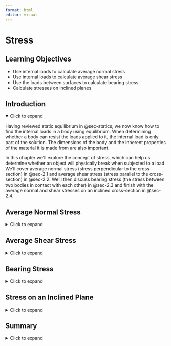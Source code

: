 ```yaml
---
format: html
editor: visual
---
```


# Stress {#sec-stress}

::: {.callout-note icon="false"}
## Learning Objectives

-   Use internal loads to calculate average normal stress
-   Use internal loads to calculate average shear stress
-   Use the loads between surfaces to calculate bearing stress
-   Calculate stresses on inclined planes
:::

## Introduction {.unnumbered}

<details open>

<summary>Click to expand</summary>

Having reviewed static equilibrium in @sec-statics, we now know how to find the internal loads in a body using equilibrium. When determining whether a body can resist the loads applied to it, the internal load is only part of the solution. The dimensions of the body and the inherent properties of the material it is made from are also important.

In this chapter we’ll explore the concept of stress, which can help us determine whether an object will physically break when subjected to a load. We’ll cover average normal stress (stress perpendicular to the cross-section) in @sec-2.1 and average shear stress (stress parallel to the cross-section) in @sec-2.2. We’ll then discuss bearing stress (the stress between two bodies in contact with each other) in @sec-2.3 and finish with the average normal and shear stresses on an inclined cross-section in @sec-2.4.

</details>

## Average Normal Stress {#sec-2.1}

<details>

<summary>Click to expand</summary>

Average normal stress is defined as the internal normal force divided by the cross-sectional area of the body. It is given the Greek letter sigma (σ). Stress increases as the force increases or as the cross-sectional area decreases.

$$
\boxed
{\sigma=\frac{N}{A}}
$$ {#eq-2.1}

| *where*
| *𝜎 = Average normal stress \[Pa, psi\]*
| *N = Internal normal force \[N, lb\]*
| *A = Cross-sectional area \[m^2^, in.^2^\]*

As such the SI units of stress are N/m^2^, more commonly referred to as the Pascal (Pa) where 1 Pa = 1 N/m^2^. The US customary units for stress are lb/in^2^, commonly written as psi. Since stresses can get very large, it is common to use prefixes such as kilo (k) and mega (M) to represent 10^3^ and 10^6^ respectively. A stress of 15,000,000 Pa is written as 15 MPa. A stress of 35,000 psi is written as 35 ksi.

Normal stress occurs perpendicular to the cross-section and so is associated with either a pulling or pushing motion (@fig-2.1). Normal forces that pull on a cross-section are known as tensile forces and create a tensile normal stress. Normal forces that push on a cross-section are known as compressive forces and create a compressive normal stress. The normal stress calculated above is really an average normal stress as the force is distributed over the cross-section, but we generally simplify this to a concentrated force that creates the same normal stress at every point on the cross-section (@fig-2.2).

![Forces pulling on a cross-section cause tension, while forces pushing on a cross-section cause compression. Both are very common. Left: A crane cable during a lift experiences tension. Right: The support columns under a bridge experience compression.](images/CH2%20figures/2.1.png){#fig-2.1 fig-align="center"}

![The internal load is equally distributed over the cross-sectional area, but may be represented as a single concentrated load acting at the center (N in this case). The stress is therefore an average normal stress.](images/CH2%20figures/2.2.png){#fig-2.2 fig-align="center"}

The internal normal force in a body can be found through the method of equilibrium as reviewed in @sec-1.2. See @exm-2.1 for a demonstration.

::: {.callout-tip collapse="true" icon="false"}
## Example 2.1

::: {#exm-2.1}
<p>

</p>

The support column will be subjected to a compressive force F = 65 kips.

![](images/Updated%20CH2%20examples/example%202.1%20part%201.png){fig-align="center" width="174"}

1.  The diameter of the column is 4 inches. Determine the average normal stress in the column.

2.  The column is to be made of concrete with an allowable compressive stress of 4 ksi. For the same force F = 65 kips, determine the required diameter of the column so that the average normal stress does not exceed 4 ksi.

::: {.callout-tip collapse="true" icon="false"}
## Solution

1.  Cut a cross-section through the column and draw a free body diagram. Although it is clear in this case that the internal load will be 65 kips, it is best to get in the habit of writing out equilibrium equations.

![](images/Updated%20CH2%20examples/example%202.1%20part%202.png){fig-align="center" width="136"}

$$
\sum F_y= N-65{~kips}=0
$$

The column has a circular cross-section of area $A=\pi(2)^2=4 \pi{~in.}^2$.

The average normal stress can now be found from:

$$
\sigma=\frac{N}{A}=\frac{65{~kips}}{4 \pi{~in.}^2}=5.17{~ksi}
$$

2.  Use the average normal stress equation again, but this time the stress is known to be 4 ksi. The loading has not changed so the internal normal force will still be 65 kips.

$$
\sigma=\frac{N}{A} \rightarrow A=\frac{N}{\sigma}=\frac{65{~kips}}{4{~ksi}}=16.25 {~in}^2
$$

Since $A=\pi r^2$ we can find $r=\sqrt{\frac{A}{\pi}}=\sqrt{\frac{16.25{~in.}^2}{\pi}}=2.27{~in}$.

Then $d=2 r=2 * 2.27{~in.}=4.55{~in.}$

Note that this is the minimum required diameter to ensure the average normal stress does not exceed 4 ksi. If the diameter is any smaller than this, the stress will exceed the 4 ksi limit.
:::
:::
:::

Sometimes the loading or cross-sectional area of the body will change, resulting in a change in stress. In these cases the stress can be calculated separately in each segment of the body by first finding the internal load in each segment and then dividing the internal load by the cross-sectional area of the respective segment. Different parts of the body may experience different stresses. Generally the highest stress is of most importance as that is the stress that typically determines whether the body will break. Because we do not know in advance where the largest stress is, however, it is typically necessary to calculate the stress at each different cross-section in order to determine the highest stress. See @exm-2.2 for a demonstration.

::: {.callout-tip collapse="true" icon="false"}
## Example 2.2

::: {#exm-2.2}
<p>

</p>

Two hollow pipes are welded together as shown. Pipe (1) has an outer diameter of 70 mm and an inner diameter of 40 mm while pipe (2) has an outer diameter of 110 mm and an inner diameter of 60 mm. Forces are applied at the end of each pipe and at the weld, where F~1~ = 40 kN, F~2~ = 70 kN, and F~3~ = 30 kN. Determine the average normal stress in each pipe.

![](images/Updated%20CH2%20examples/example%202.2%20part%201.png){fig-align="center" width="327"}

::: {.callout-tip collapse="true" icon="false"}
## Solution

We can calculate average normal stress using $\sigma=\frac{N}{A}$ so we will need to find the area of each pipe and the normal force in each pipe. This can be done in any order. Starting with the areas:

$$
\begin{aligned}
& A_1=\pi\left(0.035^2-0.02^2\right)=0.00259{~m}^2 \\
& A_2=\pi\left(0.055^2-0.03^2\right)=0.00668{~m}^2
\end{aligned}
$$

The internal loads can be found by cutting a cross-section through each pipe, drawing a free body diagram, and writing an equilibrium equation.

![](images/Updated%20CH2%20examples/example%202.2%20part%202.png){fig-align="center" width="270"}

![](images/Updated%20CH2%20examples/example%202.2%20part%203.png){fig-align="center" width="261"}

$$
\begin{aligned}
&\sum F_x=40{~kN}-N_1=0 \quad \rightarrow \quad N_1=40{~kN} \\
&\sum F_x=40{~kN}-70{~kN}+N_2=0 \quad \rightarrow \quad N_2=30{~kN}
\end{aligned}
$$

Note that we may choose to draw the internal load in either tension or compression. The answer must be compared to the free body diagram. A positive answer from the equilibrium equation indicates that the direction drawn on the free body diagram was correct. Although both answers here were positive, it can be seen in the free body diagrams that N~1~ was drawn in compression and N~2~ was drawn in tension. These positive answers indicate that the drawings are correct. N~1~ is 40 kN in compression and N~2~ is 30 kN in tension.

Note also that it is acceptable to draw a free body diagram of either side of the cross-section. This will not change the result. Perhaps it would have been easier to draw the right-hand-side of section 2.

![](images/Updated%20CH2%20examples/example%202.2%20part%204.png){fig-align="center" width="236"}

$$
\sum F_x=30{~kN}+N_2=0 \quad \rightarrow \quad N_2=30{~kN}
$$

We again find that N~2~ is 30 kN in tension. You may always choose to draw either side of a cross-section. Make sure to include everything to that side of your cut, all the way to the end of the structure (e.g. do not stop at the weld).

Now that the areas and internal loads are known we can calculate the internal normal stresses.

$$
\begin{gathered}
\sigma_1=\frac{N_1}{A_1}=\frac{-40,000{~N}}{0.00259{~m}^2}=-15.4{~MPa} \\
\sigma_2=\frac{N_2}{A_2}=\frac{30,000{~N}}{0.00668{~m}^2}=4.49{~MPa}
\end{gathered}
$$
:::
:::
:::

::: {.callout-warning icon="false"}
## Step-by-step: Average Normal Stress

1.  Use equilibrium equations to determine reaction loads at any supports.

2.  Cut a cross-section through the member at the point where you want to determine the internal normal stress, and draw a free body diagram of the member on either side of the cut. Be sure to include everything on the chosen side, including external loads, support reactions, and the internal normal force.

3.  Use equilibrium equations to determine the internal normal force (N) in the member.

4.  Determine average normal stress using $\sigma=\frac{N}{A}$.
:::

</details>

## Average Shear Stress {#sec-2.2}

<details>

<summary>Click to expand</summary>

Average shear stress is defined as the internal shear force divided by the cross-sectional area of the body. While normal forces (and therefore normal stresses) occur when a body is under tension or compression, shear forces (and therefore shear stresses) occur when a force is tangentially applied parallel to the cross-section, resulting in a sliding motion (@fig-2.3).

![(a) External loads F creating (b) an internal normal force (N) perpendicular to the cross-section. (c) External loads F~1~, F~2~, and F~3~ creating (d) an internal shear force (V) parallel to the cross-section. Note that for diagram (d) to be in equilibrium there would also need to be an internal bending moment. That has been omitted here for clarity.](images/CH2%20figures/2.3.png){#fig-2.3 fig-align="center"}

Although the basic definition of average normal stress and average shear stress is the same (force divided by area) there are some differences. To quickly differentiate which stress we are talking about, shear stress is denoted by the Greek letter tau (τ).

$$
\boxed{\tau=\frac{V}{A}}
$$ {#eq-2.2}

| *where*
| *τ = Average shear stress \[Pa, psi\]*
| *V = Internal shear force \[N, lb\]*

*A = Cross-sectional area \[m^2^, in.^2^\]*

Like normal force, internal shear force can be found by cutting a cross-section through the body, drawing a free body diagram, and applying equilibrium equations. See @exm-2.3 for a demonstration.

::: {.callout-tip collapse="true" icon="false"}
## Example 2.3

::: {#exm-2.3}
<p>

</p>

A bridge spans a gap of L = 150 ft. The roadway may be considered simply supported and has a rectangular cross-section of base b = 10 in. and height h = 6 in. It is subjected to a uniform distributed load of w = 200 lb/ft. Determine the magnitude of the average shear stress in the cross-section at x = 30 ft and x = 80 ft.

![](images/Updated%20CH2%20examples/example%202.3%20part%201.png){fig-align="center" width="333"}

::: {.callout-tip collapse="true" icon="false"}
## Solution

Average shear stress can be calculated from $\tau=\frac{V}{A}$. The cross-sectional area is $A=10{~in.}*6{~in.}=60{~in.}^2$

The reactions at the support can be found by converting the distributed load into a statically equivalent concentrated load. This load will be equal to $F=200{~lb/ft}*150{~ft}=30000{~lb}$ and will be located at the center of the bridge. Since the loading is symmetric, each support will support half of this load, or 15000 lb each.

The internal shear force can be found by cutting a cross-section through the point of interest, drawing a free body diagram, and applying equilibrium equations. Remember to include the internal loads V and M, and to again convert the distributed load into a statically equivalent concentrated load over this portion of the bridge.

At x = 30 ft:

![](images/Updated%20CH2%20examples/example%202.3%20part%202.png){fig-align="center" width="328"}

$$
\sum F_y=15,000{~lb}-6,000{~lb}-V=0 \quad \rightarrow \quad V=9,000{~lb}
$$

Note that an internal bending moment is also necessary in order to maintain equilibrium. We could find M by summing moments about any point, but it is not needed in order to solve this problem.

The shear stress can now be calculated.

$$
\tau=\frac{V}{A}=\frac{9,000{~lb}}{60{~in.}^2}=150{~psi}
$$

At x = 80 ft:

![](images/Updated%20CH2%20examples/example%202.3%20part%203.png){fig-align="center" width="285"}

$$
\sum F_y=15,000{~lb}-16,000{~lb}-V=0 \quad \rightarrow \quad V=-1,000{~lb}
$$

Note that the negative sign here simply indicates that V is acting in the opposite direction of that drawn in the free body diagram. It can be discarded here as we are calculating the magnitude of the average shear stress at each point.

$$
\tau=\frac{V}{A}=\frac{1,000{~lb}}{60{~in.}^2}=16.7{~psi}
$$
:::
:::
:::

Shear stresses are common in both members of a structure and also in the fasteners between members. Depending on how these connections are formed we may see multiple shear planes. It is very important to correctly identify the internal force in the body. @fig-2.4 demonstrates the difference between single and double shear configurations for a pinned joint and the effects on internal shear force. See @exm-2.4 for an example where double shear occurs.

![Pins experiencing (a) single shear and (b) double shear.](images/CH2%20figures/2.4.png){#fig-2.4 fig-align="center"}

::: {.callout-tip collapse="true" icon="false"}
## Example 2.4

::: {#exm-2.4}
<p>

</p>

A pin made of a tin alloy with an allowable shear stress of 3 ksi is used to connect a footrest to the frame of a motorcycle. When in motion, the footrest supports a load of 200 lb which is transferred to the pin. Determine the required diameter of the pin such that the stress will not exceed 5 ksi.

![](images/example%202.4%20(new).png){fig-align="center" width="431"}

::: {.callout-tip collapse="true" icon="false"}
## Solution

Average shear stress can be calculated from $\tau=\frac{V}{A}$. Rearrange this equation to $A=\frac{V}{\tau}$. Start with a free body diagram of the pin in order to determine the internal shear force.

From the diagram it should be apparent that the pin is in double shear and the maximum internal shear force in the pin is 100 lb. Thus the required cross-sectional area $A=\frac{100{~lb}}{3000{~psi}}=0.0333{~in.}^2$.

Since $A=\frac{\pi}{4} d^2$ the required diameter is $d=\sqrt{\frac{0.0333{~in.}^2 * 4}{\pi}}=0.206{~in}$.
:::
:::
:::

::: {.callout-warning icon="false"}
## Step-by-step: Average Shear stress

1.  Use equilibrium equations to determine reaction loads at any supports.

2.  Cut a cross-section through the member at the point where you want to determine the internal shear stress, and draw a free body diagram of the member on either side of the cut. Be sure to include everything on the chosen side, including external loads, support reactions, and the internal shear force.

3.  Use equilibrium equations to determine the internal shear force (V) in the member.

4.  Determine average normal stress using $\tau=\frac{V}{A}$
:::

</details>

## Bearing Stress {#sec-2.3}

<details>

<summary>Click to expand</summary>

Bearing stress is similar to normal stress, except that it occurs at the contact area between two bodies instead of within a single body. Bearing stress is calculated with the average normal stress equation, where the cross-sectional area is the contact area between the two bodies (@fig-2.5).

![Circular column sitting upon a rectangular foundation. Contact areas between a circular and rectangular surface, and between two rectangular surfaces are shown.](images/CH2%20figures/2.5.png){#fig-2.5 fig-align="center" width="271"}

One common situation is contact between two curved edges, such as the bolt in @fig-2.6. In this situation it is common to use the projected contact area between the curved surfaces, which forms a rectangle of base d and height t. This greatly simplifies the calculation, but again represents an average value for the contact or bearing stress.

![When calculating the bearing stress between curved surfaces, project a rectangle of area A = d\*t.](images/CH2%20figures/2.6.png){#fig-2.6 fig-align="center" width="407"}

::: {.callout-warning icon="false"}
## Step-by-step: Bearing Stress

1.  Use equilibrium equations to determine reaction loads at any supports.

2.  Determine the contact area between the two components (A).

3.  Use equilibrium equations to determine the normal force (N) between the two components.

4.  Determine average bearing stress using $\sigma=\frac{N}{A}$.
:::

</details>

## Stress on an Inclined Plane {#sec-2.4}

<details>

<summary>Click to expand</summary>

We have so far been cutting cross-sections perpendicular to the external force, or parallel to it. However, there is no rule that says we have to do this. It is perfectly acceptable to cut cross-sections at an angle and there are many situations where it may make sense to do so (@fig-2.7).

![(a) External loads, F, will create (b) an internal normal force, N, when a cross-section is cut vertically. (c) If the cross-section is cut along an inclined plane the internal force, P, will not be a normal force or shear force. (d) The internal force should be broken into normal (N) and shear (V) components that are perpendicular and parallel to the plane respectively.](images/CH2%20figures/2.7.png){#fig-2.7 fig-align="center"}

In this scenario the internal load must still be equal and opposite to the external load in order to maintain equilibrium but, because we cut the cross-section at an angle, this internal load is neither parallel nor perpendicular to the cross-section. Therefore it is not entirely a normal force or a shear force. However, the internal force may be broken into components that are perpendicular and parallel to the cross-section.

$$
\begin{aligned}
& N=P \sin (\theta) \\
& V=P \cos (\theta)
\end{aligned}
$$

The area used to calculate the average normal and shear stresses must be the area of the inclined plane (@fig-2.8). By setting up a right-angled triangle it should be apparent that the area of the plane, A~p~, can be found from:

$$
A_p=\frac{A}{\sin (\theta)}
$$

We can calculate average normal stress from:

$$\boxed{\sigma=\frac{N}{A_p}=\frac{P \sin (\theta)}{\frac{A}{\sin (\theta)}}=\frac{P \sin ^2(\theta)}{A}}$$ {#eq-2.3}

We can calculate average shear stress from:

$$\boxed{\tau=\frac{V}{A_p}=\frac{P \cos (\theta)}{\frac{A}{\sin (\theta)}}=\frac{P \sin (\theta) \cos (\theta)}{A}}$$ {#eq-2.4}

| *where*
| *𝜎 = Average normal stress on the inclined plane \[Pa, psi\]*
| *τ = Average shear stress on the inclined plane \[Pa, psi\]*
| *N = Internal normal force perpendicular to the inclined plane \[N, lb\]*
| *V = Internal shear force perpendicular to the inclined plane \[N, lb\]*
| *A~p~ = Area of the inclined plane \[m^2^, in.^2^\]*
| *A = Cross-sectional area \[m^2^, in^2^\]*
| *P = Internal load perpendicular to cross-sectional area A \[N, lb\]*

*𝜃 = Angle between the inclined plane and the axis perpendicular to cross-sectional area A \[°\]*

Note these equations assume the angle (𝜃) is measured from the axis perpendicular to area A. For a horizontal beam, area A is in the vertical plane so angle θ is measured from the horizontal axis.

![When calculating the stresses on an inclined plane, it is important to use the area of the plane, Ap, rather than the area of the cross-sectional plane, A.](images/CH2%20figures/2.8.png){#fig-2.8 fig-align="center"}

Even if the external load remains constant, we can obtain different values for the internal normal and shear forces (and therefore different values for the stresses) by changing the angle at which we cut the cross-section. We’ll explore the implications of this further in @sec-stress-transformation. For now, a demonstration of calculating the stresses on an inclined plane is given in @exm-2.5.

::: {.callout-tip collapse="true" icon="false"}
## Example 2.5

::: {#exm-2.5}
<p>

</p>

A beam is formed of two structural wooden members that are glued together along an inclined plane at angle θ = 40° and subjected to a tensile force of F = 30 kN. The height of the beam is 50 mm and its thickness is 20 mm. Determine the normal and shear stresses created along the inclined plane.

![](images/CH2%20figures/example%202.5%20part%201.png){fig-align="center" width="294"}

::: {.callout-tip collapse="true" icon="false"}
## Solution

Begin by cutting a cross-section along the inclined plane and drawing a free body diagram. Remember to include the internal normal and shear forces perpendicular and parallel to the cross-section.

![](images/CH2%20figures/example%202.5%20part%201%20copy.png){fig-align="center"}

Use equilibrium equations to determine the internal forces. It will be easiest to define axes parallel and perpendicular to the inclined plane.

$$
\begin{aligned}
\sum F_{x^{\prime}}= F \cos (\theta)-V=0 \\
\sum F_{y^{\prime}}= N-F \sin (\theta)=0
\end{aligned}
$$

With F = 30 kN and θ = 40°, these can be solved for N = 19.3 kN and V = 23.0 kN.

Next, determine the cross-sectional area of the inclined plane.

$$
A_p=\frac{A}{\sin (\theta)}
$$

With $A = 0.05{~m}*0.02{~m} = 0.001{~m}^2$ and $θ = 40°$, $Ap = 0.00156{~m}^2$.

Finally, determine the average normal stress and the average shear stress.

$$
\begin{aligned}
\sigma & =\frac{N}{A_p}=\frac{19,300{~N}}{0.00156{~m}^2}=12.4 \times 10^6 \frac{{N}}{m^2}=12.4{~MPa} \\
\tau & =\frac{V}{A_p}=\frac{23,000{~N}}{0.00156{~m}^2}=14.8 \times 10^6 \frac{\mathrm{N}}{m^2}=14.8{~MPa}
\end{aligned}
$$
:::
:::
:::

::: {.callout-warning icon="false"}
## Step-by-step: Stresses on Inclined Planes

1.  Use equilibrium equations to determine reaction loads at any supports.

2.  Cut a cross-section along the inclined plane and determine the angle (θ) of the plane with respect to the axis perpendicular to cross-sectional area A.

3.  Use equilibrium equations to determine the internal load (F).

4.  Determine average normal stress using $\sigma=\frac{F \sin ^2(\theta)}{A}$.

5.  Determine average shear stress using $\tau=\frac{F \sin (\theta) \cos (\theta)}{A}$.
:::

</details>

## Summary {.unnumbered}

<details>

<summary>Click to expand</summary>

::: {.callout-note icon="false"}
## Key takeaways

Objects under load will experience stress. It is the stress level (rather than just the load by itself) that determines whether an object will break under load. We can calculate the average normal stress and average shear stress acting on a body, though a complete understanding of the stress field within a complex object often requires more advanced concepts.

Stress depends on the internal load in the body, the cross-sectional area, and the orientation of the plane. Normal stress occurs when there is an internal normal force and may be tensile or compressive. Shear stress occurs when there is an internal shear force. Members may commonly experience multiple shear planes.

If there are multiple loads acting on a body, or if the body has multiple cross-sectional areas at different points, different parts of the body may experience different stresses. In such cases, we may calculate the stress in each part of the body by finding the internal load and cross-sectional area in that part of the body. In this chapter we have discussed average stress. In subsequent chapters further details on stress distributions will be discussed.

Bearing stress is similar to normal stress, but occurs between two bodies.

We may calculate stresses along inclined planes by cutting a cross-section at an angle. Determining the stresses at different angles will be important later in our studies.
:::

::: {.callout-note icon="false"}
## Key equations

Average normal stress:

$$
\sigma=\frac{N}{A}
$$

Average shear stress:

$$
\tau=\frac{V}{A}
$$

Bearing stress:

$$
\sigma=\frac{N}{A}
$$

Average stresses on an inclined plane:

$$
\begin{aligned}
\sigma & =\frac{P \sin ^2(\theta)}{A} \\
\tau & =\frac{P \sin (\theta) \cos (\theta)}{A}
\end{aligned}
$$
:::

</details>
